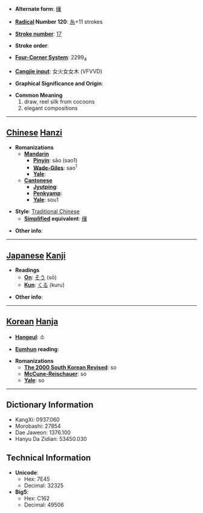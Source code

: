 * '''Alternate form''': [[缫]]

* '''[[Wiktionary:Chinese radical index| Radical]] Number 120''': [[Wiktionary:Chinese radical index 糸|糸]]+11 strokes

* '''[[Wiktionary:Chinese total strokes index|Stroke number]]''': [[Wiktionary:Chinese total strokes index 17|17]]

* '''Stroke order''': 

* '''[[Wiktionary:Chinese four corner index|Four-Corner System]]''': 2299<sub>4</sub>

* '''[[Wiktionary:Chinese Cangjie index|Cangjie input]]''': 女火女女木 (VFVVD)

* '''Graphical Significance and Origin''': 

* '''Common Meaning'''
*#draw, reel silk from cocoons
*# elegant compositions


----

== [[Chinese]] [[Hanzi]] ==

* '''Romanizations'''
** '''[[Mandarin]]'''
*** '''[[Pinyin]]''': sāo (sao1)
*** '''[[Wade-Giles]]''': sao<sup>1</sup>
*** '''[[Yale]]''': 
** '''[[Cantonese]]'''
*** '''[[Jyutping]]''':
*** '''[[Penkyamp]]''': 
*** '''[[Yale]]''': sou1

* '''Style''': [[Traditional Chinese]] 
** '''[[Simplified Chinese|Simplified]] equivalent''': [[缫]]

* '''Other info''': 

----

== [[Japanese]] [[Kanji]] ==

* '''Readings'''
** '''[[On]]''': [[そう]] (sō)
** '''[[Kun]]''': [[くる]] (kuru)

* '''Other info''':  

----

== [[Korean]] [[Hanja]] ==

* '''[[Hangeul]]''': 소

* '''[[Eumhun]] reading''': 

* '''Romanizations'''
** '''[[The 2000 South Korean Revised Romanization|The 2000 South Korean Revised]]''': so
** '''[[McCune-Reischauer]]''': so
** '''[[Yale]]''': so

----

== Dictionary Information ==

* KangXi: 0937.060
* Morobashi: 27854
* Dae Jaweon: 1376.100
* Hanyu Da Zidian: 53450.030

== Technical Information ==

* '''Unicode''':
** Hex: 7E45
** Decimal: 32325
* '''Big5''':
** Hex: C162
** Decimal: 49506